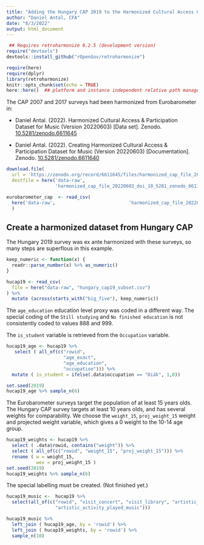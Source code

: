 ```yaml
---
title: "Adding the Hungary CAP 2019 to the Harmonized Cultural Access & Participation Dataset for Music"
author: "Daniel Antal, CFA"
date: "6/3/2022"
output: html_document
---
```


```r
 ## Requires retroharmonize 0.2.5 (development version)
require("devtools")
devtools::install_github("rOpenGov/retroharmonize")
```


```r
require(here)
require(dplyr)
library(retroharmonize) 
knitr::opts_chunk$set(echo = TRUE)
here::here()  ## platform and instance independent relative path management for collaboration
```

The CAP 2007 and 2017 surveys had been harmonized from Eurobarometer in: 

* Daniel Antal. (2022). Harmonized Cultural Access & Participation Dataset for Music (Version 20220603) [Data set]. Zenodo. [10.5281/zenodo.6611645](https://doi.org/10.5281/zenodo.6611645)

* Daniel Antal. (2022). Creating Harmonized Cultural Access & Participation Dataset for Music (Version 20220603) [Documentation]. Zenodo. [10.5281/zenodo.6611640](https://doi.org/10.5281/zenodo.6611640)


```r
download.file(
  url = 'https://zenodo.org/record/6611645/files/harmonized_cap_file_20220603_doi_10_5281_zenodo_6611645.csv', 
  destfile = here('data-raw',
                  'harmonized_cap_file_20220603_doi_10_5281_zenodo_6611645.csv') )
```

```r
eurobarometer_cap  <- read_csv(
  here('data-raw',                           'harmonized_cap_file_20220603_doi_10_5281_zenodo_6611645.csv')
  )
```


## Create a harmonized dataset from Hungary CAP

The Hungary 2019 survey was ex ante harmonized with these surveys, so many steps are superflous in this example.  

```r
keep_numeric <- function(x) {
  readr::parse_number(x) %>% as_numeric()
}

hucap19 <- read_csv(
  file = here("data-raw", "hungary_cap19_subset.csv")
) %>%
  mutate (across(starts_with("big_five"), keep_numeric))

```


The `age_education` education level proxy was coded in a different way. The special coding of the `Still studying` and `No finished education` is not consistently coded to values 888 and 999. 

The `is_student` variable is retrieved from the `Occupation` variable.

```r
hucap19_age <- hucap19 %>%
   select ( all_of(c("rowid",
                     "age_exact",
                     "age_education", 
                     "occupation"))) %>%
  mutate ( is_student = ifelse(.data$occupation == "Diák", 1,0)) 

set.seed(2019)
hucap19_age %>% sample_n(6)
```

The Eurobarometer surveys target the population of at least 15 years olds.  The Hungary CAP survey targets at least 10 years olds, and has several weights for comparability. We choose the `weight_15`, `proj_weight_15` weight and projected weight variable, which gives a 0 weight to the 10-14 age group.

```r
hucap19_weights <- hucap19 %>% 
  select ( .data$rowid, contains("weight")) %>%
  select ( all_of(c("rowid", "weight_15", "proj_weight_15"))) %>%
  rename ( w = weight_15,
           wex = proj_weight_15 )
set.seed(2019)
hucap19_weights %>% sample_n(6)
```


The special labelling must be created. (Not finished yet.)

```r
hucap19_music <-  hucap19 %>% 
  select(all_of(c("rowid", "visit_concert", "visit_library", "artistic_activity_sung", 
                  "artistic_activity_played_music")))
```


```r
hucap19_music %>%
  left_join ( hucap19_age, by = 'rowid') %>%
  left_join ( hucap19_weights, by = 'rowid') %>%
  sample_n(10)
```

